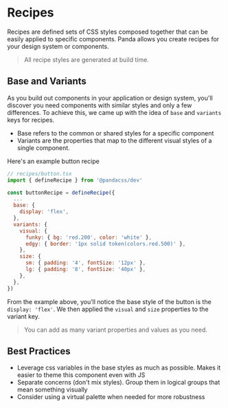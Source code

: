 # Recipes

Recipes are defined sets of CSS styles composed together that can be easily applied to specific components. Panda allows
you create recipes for your design system or components.

> All recipe styles are generated at build time.

## Base and Variants

As you build out components in your application or design system, you'll discover you need components with similar
styles and only a few differences. To achieve this, we came up with the idea of `base` and `variants` keys for recipes.

- Base refers to the common or shared styles for a specific component
- Variants are the properties that map to the different visual styles of a single component.

Here's an example button recipe

```jsx
// recipes/button.tsx
import { defineRecipe } from '@pandacss/dev'

const buttonRecipe = defineRecipe({
  ...
  base: {
    display: 'flex',
  },
  variants: {
    visual: {
      funky: { bg: 'red.200', color: 'white' },
      edgy: { border: '1px solid token(colors.red.500)' },
    },
    size: {
      sm: { padding: '4', fontSize: '12px' },
      lg: { padding: '8', fontSize: '40px' },
    },
  },
})

```

From the example above, you’ll notice the base style of the button is the `display: 'flex'`. We then applied the
`visual` and `size` properties to the variant key.

> You can add as many variant properties and values as you need.

## Best Practices

- Leverage css variables in the base styles as much as possible. Makes it easier to theme this component even with JS
- Separate concerns (don't mix styles). Group them in logical groups that mean something visually
- Consider using a virtual palette when needed for more robustness
